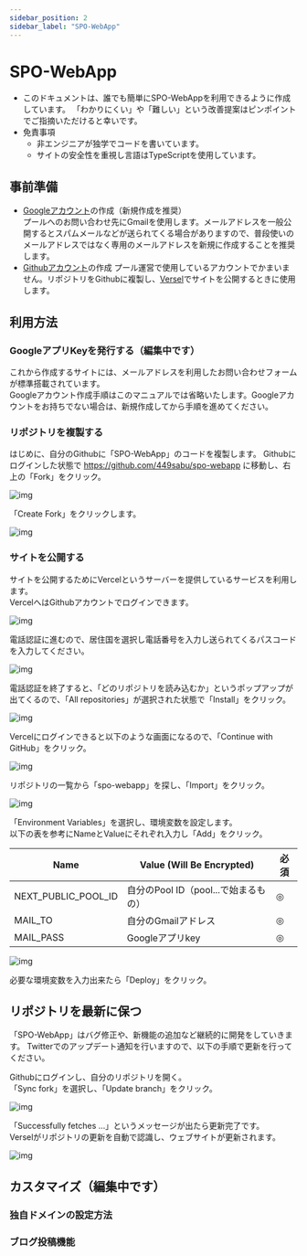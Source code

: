 ```yaml
---
sidebar_position: 2
sidebar_label: "SPO-WebApp"
---
```


# SPO-WebApp
- このドキュメントは、誰でも簡単にSPO-WebAppを利用できるように作成しています。
「わかりにくい」や「難しい」という改善提案はピンポイントでご指摘いただけると幸いです。  
- 免責事項
  - 非エンジニアが独学でコードを書いています。
  - サイトの安全性を重視し言語はTypeScriptを使用しています。

## 事前準備
- [Googleアカウント](https://www.google.com/intl/ja/account/about/)の作成（新規作成を推奨）  
プールへのお問い合わせ先にGmailを使用します。メールアドレスを一般公開するとスパムメールなどが送られてくる場合がありますので、普段使いのメールアドレスではなく専用のメールアドレスを新規に作成することを推奨します。
- [Githubアカウント](https://github.com/)の作成
プール運営で使用しているアカウントでかまいません。リポジトリをGithubに複製し、[Versel](https://vercel.com/login?next=)でサイトを公開するときに使用します。

## 利用方法

### GoogleアプリKeyを発行する（編集中です）
これから作成するサイトには、メールアドレスを利用したお問い合わせフォームが標準搭載されています。  
Googleアカウント作成手順はこのマニュアルでは省略いたします。Googleアカウントをお持ちでない場合は、新規作成してから手順を進めてください。  

### リポジトリを複製する
はじめに、自分のGithubに「SPO-WebApp」のコードを複製します。
Githubにログインした状態で https://github.com/449sabu/spo-webapp に移動し、右上の「Fork」をクリック。  

![img](/img/fork.png)

「Create Fork」をクリックします。  

![img](/img/create-fork.png)

### サイトを公開する
サイトを公開するためにVercelというサーバーを提供しているサービスを利用します。  
VercelへはGithubアカウントでログインできます。  

![img](/img/vercel.png)

電話認証に進むので、居住国を選択し電話番号を入力し送られてくるパスコードを入力してください。  

![img](/img/vercel2.png)

電話認証を終了すると、「どのリポジトリを読み込むか」というポップアップが出てくるので、「All repositories」が選択された状態で「Install」をクリック。  

![img](/img/vercel3.png)

Vercelにログインできると以下のような画面になるので、「Continue with GitHub」をクリック。

![img](/img/vercel4.png)

リポジトリの一覧から「spo-webapp」を探し、「Import」をクリック。

![img](/img/vercel5.png)

「Environment Variables」を選択し、環境変数を設定します。  
以下の表を参考にNameとValueにそれぞれ入力し「Add」をクリック。  

|  Name  |  Value (Will Be Encrypted)  |  必須  |
| ---- | ---- | ---- |
|  NEXT_PUBLIC_POOL_ID  |  自分のPool ID（pool...で始まるもの）  |  ◎  |
|  MAIL_TO  |  自分のGmailアドレス  |  ◎  |
|  MAIL_PASS  |  Googleアプリkey  |  ◎  |

![img](/img/vercel6.png)

必要な環境変数を入力出来たら「Deploy」をクリック。


## リポジトリを最新に保つ
「SPO-WebApp」はバグ修正や、新機能の追加など継続的に開発をしていきます。
Twitterでのアップデート通知を行いますので、以下の手順で更新を行ってください。

Githubにログインし、自分のリポジトリを開く。  
「Sync fork」を選択し、「Update branch」をクリック。  

![img](/img/update-code.png)

「Successfully fetches ...」というメッセージが出たら更新完了です。  
Verselがリポジトリの更新を自動で認識し、ウェブサイトが更新されます。  

![img](/img/update-code2.png)


## カスタマイズ（編集中です）
### 独自ドメインの設定方法
### ブログ投稿機能
